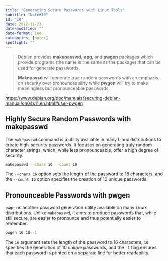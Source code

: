 ```yaml
---
title: "Generating Secure Passwords with Linux Tools"
subtitle: "Note#18"
id: "18"
date: 2022-11-23
date-modified: ""
date-format: iso
categories: [notes]
spotlight: ""
---
```

> Debian provides **makepasswd**, **apg**, and **pwgen** packages which provide programs (the name is the same as the package) that can be used for generate passwords.
>
> **Makepassd** will generate true random passwords with an emphasis on security over pronounceability while **pwgen** will try to make meaningless but pronounceable passwords.

<https://www.debian.org/doc/manuals/securing-debian-manual/ch04s11.en.html#user-pwgen>

## Highly Secure Random Passwords with makepasswd

The `makepasswd` command is a utility available in many Linux distributions to create high-security passwords. It focuses on generating truly random character strings, which, while less pronounceable, offer a high degree of security. 

```bash
makepasswd --chars 16 --count 10
```

The `--chars 16` option sets the length of the password to 16 characters, and the `--count 10` option specifies the creation of 10 unique passwords.

## Pronounceable Passwords with pwgen

`pwgen` is another password generation utility available on many Linux distributions. Unlike `makepasswd`, it aims to produce passwords that, while still secure, are easier to pronounce and thus potentially easier to remember.

```bash
pwgen 16 10 -1
```

The `16` argument sets the length of the password to 16 characters, `10` specifies the generation of 10 unique passwords, and the `-1` flag ensures that each password is printed on a separate line for better readability.
